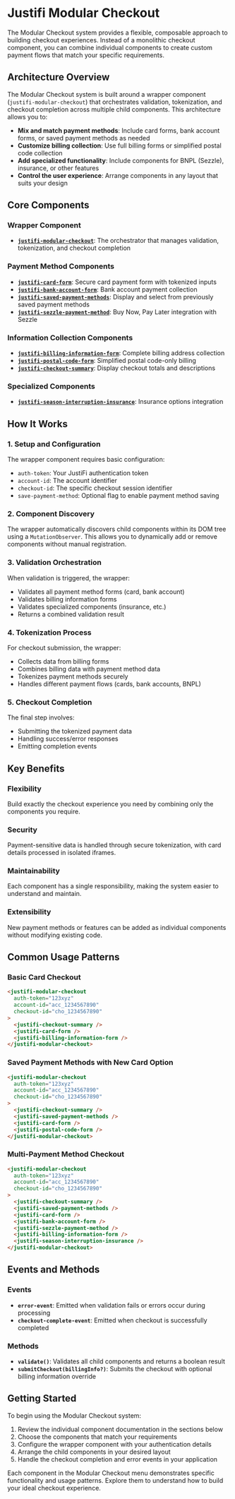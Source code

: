
<Meta title="Modular Checkout/Introduction" />

# Justifi Modular Checkout

The Modular Checkout system provides a flexible, composable approach to building checkout experiences. Instead of a monolithic checkout component, you can combine individual components to create custom payment flows that match your specific requirements.

## Architecture Overview

The Modular Checkout system is built around a wrapper component (`justifi-modular-checkout`) that orchestrates validation, tokenization, and checkout completion across multiple child components. This architecture allows you to:

- **Mix and match payment methods**: Include card forms, bank account forms, or saved payment methods as needed
- **Customize billing collection**: Use full billing forms or simplified postal code collection
- **Add specialized functionality**: Include components for BNPL (Sezzle), insurance, or other features
- **Control the user experience**: Arrange components in any layout that suits your design

## Core Components

### Wrapper Component

- **[`justifi-modular-checkout`](/docs/modular-checkout-modular-checkout--docs)**: The orchestrator that manages validation, tokenization, and checkout completion

### Payment Method Components

- **[`justifi-card-form`](/docs/modular-checkout-card-form--docs)**: Secure card payment form with tokenized inputs
- **[`justifi-bank-account-form`](/docs/modular-checkout-bank-account-form--docs)**: Bank account payment collection
- **[`justifi-saved-payment-methods`](/docs/modular-checkout-saved-payment-methods--docs)**: Display and select from previously saved payment methods
- **[`justifi-sezzle-payment-method`](/docs/modular-checkout-sezzle-payment-method--docs)**: Buy Now, Pay Later integration with Sezzle

### Information Collection Components

- **[`justifi-billing-information-form`](/docs/modular-checkout-billing-information-form--docs)**: Complete billing address collection
- **[`justifi-postal-code-form`](/docs/modular-checkout-postal-code-form--docs)**: Simplified postal code-only billing
- **[`justifi-checkout-summary`](/docs/modular-checkout-checkout-summary--docs)**: Display checkout totals and descriptions

### Specialized Components

- **[`justifi-season-interruption-insurance`](/docs/modular-checkout-season-interruption-insurance--docs)**: Insurance options integration

## How It Works

### 1. Setup and Configuration

The wrapper component requires basic configuration:

- `auth-token`: Your JustiFi authentication token
- `account-id`: The account identifier
- `checkout-id`: The specific checkout session identifier
- `save-payment-method`: Optional flag to enable payment method saving

### 2. Component Discovery

The wrapper automatically discovers child components within its DOM tree using a `MutationObserver`. This allows you to dynamically add or remove components without manual registration.

### 3. Validation Orchestration

When validation is triggered, the wrapper:

- Validates all payment method forms (card, bank account)
- Validates billing information forms
- Validates specialized components (insurance, etc.)
- Returns a combined validation result

### 4. Tokenization Process

For checkout submission, the wrapper:

- Collects data from billing forms
- Combines billing data with payment method data
- Tokenizes payment methods securely
- Handles different payment flows (cards, bank accounts, BNPL)

### 5. Checkout Completion

The final step involves:

- Submitting the tokenized payment data
- Handling success/error responses
- Emitting completion events

## Key Benefits

### Flexibility

Build exactly the checkout experience you need by combining only the components you require.

### Security

Payment-sensitive data is handled through secure tokenization, with card details processed in isolated iframes.

### Maintainability

Each component has a single responsibility, making the system easier to understand and maintain.

### Extensibility

New payment methods or features can be added as individual components without modifying existing code.

## Common Usage Patterns

### Basic Card Checkout

```html
<justifi-modular-checkout
  auth-token="123xyz"
  account-id="acc_1234567890"
  checkout-id="cho_1234567890"
>
  <justifi-checkout-summary />
  <justifi-card-form />
  <justifi-billing-information-form />
</justifi-modular-checkout>
```

### Saved Payment Methods with New Card Option

```html
<justifi-modular-checkout
  auth-token="123xyz"
  account-id="acc_1234567890"
  checkout-id="cho_1234567890"
>
  <justifi-checkout-summary />
  <justifi-saved-payment-methods />
  <justifi-card-form />
  <justifi-postal-code-form />
</justifi-modular-checkout>
```

### Multi-Payment Method Checkout

```html
<justifi-modular-checkout
  auth-token="123xyz"
  account-id="acc_1234567890"
  checkout-id="cho_1234567890"
>
  <justifi-checkout-summary />
  <justifi-saved-payment-methods />
  <justifi-card-form />
  <justifi-bank-account-form />
  <justifi-sezzle-payment-method />
  <justifi-billing-information-form />
  <justifi-season-interruption-insurance />
</justifi-modular-checkout>
```

## Events and Methods

### Events

- **`error-event`**: Emitted when validation fails or errors occur during processing
- **`checkout-complete-event`**: Emitted when checkout is successfully completed

### Methods

- **`validate()`**: Validates all child components and returns a boolean result
- **`submitCheckout(billingInfo?)`**: Submits the checkout with optional billing information override

## Getting Started

To begin using the Modular Checkout system:

1. Review the individual component documentation in the sections below
2. Choose the components that match your requirements
3. Configure the wrapper component with your authentication details
4. Arrange the child components in your desired layout
5. Handle the checkout completion and error events in your application

Each component in the Modular Checkout menu demonstrates specific functionality and usage patterns. Explore them to understand how to build your ideal checkout experience.
